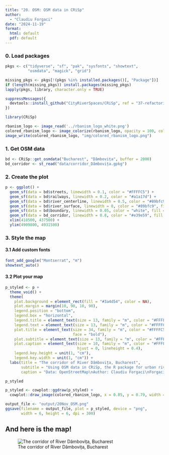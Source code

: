 ```yaml
---
title: "20. OSM: OSM data in CRiSp"
author:
  - "Claudiu Forgaci"
date: "2024-11-19"
format: 
  html: default
  pdf: default
---
```


### 0. Load packages

```r
pkgs <- c("tidyverse", "sf", "pak", "sysfonts", "showtext", 
          "osmdata", "magick", "grid")

missing_pkgs <- pkgs[!(pkgs %in% installed.packages()[, "Package"])]
if (length(missing_pkgs)) install.packages(missing_pkgs)
lapply(pkgs, library, character.only = TRUE)

suppressMessages({
  devtools::install_github("CityRiverSpaces/CRiSp", ref = "37-refactoring")
})

library(CRiSp)
```

```r
rbanism_logo <- image_read('../rbanism_logo_white.png')
colored_rbanism_logo <- image_colorize(rbanism_logo, opacity = 100, color = "#FFFFC5")
image_write(colored_rbanism_logo, "img/colored_rbanism_logo.png")
```

### 1. Get OSM data

```r
bd <- CRiSp::get_osmdata("Bucharest", "Dâmbovița", buffer = 2000)
bd_corridor <- st_read("data/corridor_Dâmbovița.gpkg")
```

### 2. Create the plot

```r
p <- ggplot() +
  geom_sf(data = bd$streets, linewidth = 0.1, color = "#FFFFC5") +
  geom_sf(data = bd$railways, linewidth = 0.2, color = "#a1a17d") +
  geom_sf(data = bd$river_centerline, linewidth = 0.5, color = "#89bfc9") +
  geom_sf(data = bd$river_surface, linewidth = 0, color = "#89bfc9", fill = "#89bfc9") +
  geom_sf(data = bd$boundary, linewidth = 0.05, color = "white", fill = "white", alpha = 0.1) +
  geom_sf(data = bd_corridor, linewidth = 0.8, color = "#e39e59", fill = NA) +
  xlim(418500, 437500) +
  ylim(4909800, 4931500)
```

### 3. Style the map

#### 3.1 Add custom fonts

```r
font_add_google("Montserrat", "m")
showtext_auto()
```

#### 3.2 Plot your map

```r
p_styled <- p +
  theme_void() +
  theme(
    plot.background = element_rect(fill = "#3a4d54", color = NA),
    plot.margin = margin(10, 90, 10, 90),
    legend.position = "bottom",
    legend.box = "horizontal",
    legend.title = element_text(size = 13, family = "m", color = "#FFFFC5"), 
    legend.text = element_text(size = 13, family = "m", color = "#FFFFC5"),  
    plot.title = element_text(size = 34, family = "m", color = "#FFFFC5", 
                              face = "bold"), 
    plot.subtitle = element_text(size = 13, family = "m", color = "#FFFFC5"), 
    plot.caption = element_text(size = 10, family = "m", color = "#FFFFC5",
                                hjust = 0, lineheight = 0.4),
    legend.key.height = unit(1, "cm"),
    legend.key.width = unit(1, "cm")) +
  labs(title = "The corridor of River Dâmbovița, Bucharest",
       subtitle = "Using OSM data in CRiSp, the R package for urban river space delineation\n",
       caption = "Data: OpenStreetMap\nAuthor: Claudiu Forgaci\nForgaci C, Nattino F (2024). CRiSp: Automate the Delineation of Urban River Spaces. R package version 0.0.0.9000, https://cityriverspaces.github.io/CRiSp/.") 

p_styled
```

```r
p_styled <- cowplot::ggdraw(p_styled) +
  cowplot::draw_image(colored_rbanism_logo, x = 0.85, y = 0.79, width = 0.085, height = 0.085, hjust = 0, vjust = 0)
```

```r
output_file <- "output/20Nov_OSM.png"
ggsave(filename = output_file, plot = p_styled, device = "png", 
       width = 6, height = 6, dpi = 300)
```

## And here is the map!
![The corridor of River Dâmbovița, Bucharest](output/20Nov_OSM.png)
